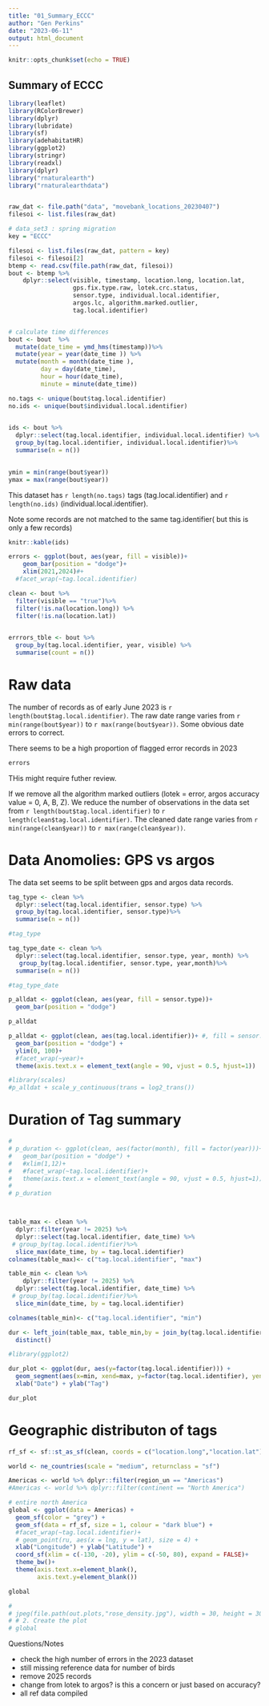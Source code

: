 ```yaml
---
title: "01_Summary_ECCC"
author: "Gen Perkins"
date: "2023-06-11"
output: html_document
---
```


```r
knitr::opts_chunk$set(echo = TRUE)
```

## Summary of ECCC

```r
library(leaflet)
library(RColorBrewer)
library(dplyr)
library(lubridate)
library(sf)
library(adehabitatHR)
library(ggplot2)
library(stringr)
library(readxl)
library(dplyr)
library("rnaturalearth")
library("rnaturalearthdata")


raw_dat <- file.path("data", "movebank_locations_20230407")
filesoi <- list.files(raw_dat)

# data_set3 : spring migration 
key = "ECCC"

filesoi <- list.files(raw_dat, pattern = key)
filesoi <- filesoi[2]
btemp <- read.csv(file.path(raw_dat, filesoi))
bout <- btemp %>%
    dplyr::select(visible, timestamp, location.long, location.lat,
                  gps.fix.type.raw, lotek.crc.status,
                  sensor.type, individual.local.identifier,
                  argos.lc, algorithm.marked.outlier,
                  tag.local.identifier)


# calculate time differences
bout <- bout  %>%
  mutate(date_time = ymd_hms(timestamp))%>%
  mutate(year = year(date_time )) %>%
  mutate(month = month(date_time ),
         day = day(date_time),
         hour = hour(date_time),
         minute = minute(date_time))

no.tags <- unique(bout$tag.local.identifier)
no.ids <- unique(bout$individual.local.identifier)
  

ids <- bout %>%
  dplyr::select(tag.local.identifier, individual.local.identifier) %>%
  group_by(tag.local.identifier, individual.local.identifier)%>%
  summarise(n = n())
  

ymin = min(range(bout$year))
ymax = max(range(bout$year))
```

This dataset has `r length(no.tags)` tags (tag.local.identifier) and `r length(no.ids)` (individual.local.identifier). 

Note some records are not matched to the same tag.identifier( but this is only a few records)

```r
knitr::kable(ids)

```


```r

errors <- ggplot(bout, aes(year, fill = visible))+
    geom_bar(position = "dodge")+
    xlim(2021,2024)#+
  #facet_wrap(~tag.local.identifier)

clean <- bout %>%
  filter(visible == "true")%>%
  filter(!is.na(location.long)) %>%
  filter(!is.na(location.lat)) 
  

errrors_tble <- bout %>%
  group_by(tag.local.identifier, year, visible) %>%
  summarise(count = n())


```


# Raw data

The number of records as of early June 2023 is `r length(bout$tag.local.identifier)`.  The raw date range varies from 
`r min(range(bout$year))` to `r max(range(bout$year))`. Some obvious date errors to correct.


There seems to be a high proportion of flagged error records in 2023 

```r
errors
```

THis might require futher review. 


If we remove all the algorithm marked outliers (lotek = error, argos accuracy value = 0, A, B, Z). We reduce the number of observations in the data set from `r length(bout$tag.local.identifier)` to `r length(clean$tag.local.identifier)`.
The cleaned date range varies from 
`r min(range(clean$year))` to `r max(range(clean$year))`.





# Data Anomolies: GPS vs argos

The data set seems to be split between gps and argos data records. 

```r
tag_type <- clean %>%
  dplyr::select(tag.local.identifier, sensor.type) %>%
  group_by(tag.local.identifier, sensor.type)%>%
  summarise(n = n())

#tag_type

tag_type_date <- clean %>%
  dplyr::select(tag.local.identifier, sensor.type, year, month) %>%
   group_by(tag.local.identifier, sensor.type, year,month)%>%
  summarise(n = n())

#tag_type_date

p_alldat <- ggplot(clean, aes(year, fill = sensor.type))+
  geom_bar(position = "dodge") 

```

```r
p_alldat 

p_alldat <- ggplot(clean, aes(tag.local.identifier))+ #, fill = sensor.type))+
  geom_bar(position = "dodge") +
  ylim(0, 100)+
  #facet_wrap(~year)+
  theme(axis.text.x = element_text(angle = 90, vjust = 0.5, hjust=1))

#library(scales)
#p_alldat + scale_y_continuous(trans = log2_trans())


```



# Duration of Tag summary

```r
# 
# p_duration <- ggplot(clean, aes(factor(month), fill = factor(year)))+
#   geom_bar(position = "dodge") +
#   #xlim(1,12)+
#   #facet_wrap(~tag.local.identifier)+
#   theme(axis.text.x = element_text(angle = 90, vjust = 0.5, hjust=1))
# 
# p_duration



table_max <- clean %>% 
  dplyr::filter(year != 2025) %>%
  dplyr::select(tag.local.identifier, date_time) %>%
 # group_by(tag.local.identifier)%>% 
  slice_max(date_time, by = tag.local.identifier)
colnames(table_max)<- c("tag.local.identifier", "max")

table_min <- clean %>% 
    dplyr::filter(year != 2025) %>%
  dplyr::select(tag.local.identifier, date_time) %>%
 # group_by(tag.local.identifier)%>% 
  slice_min(date_time, by = tag.local.identifier)

colnames(table_min)<- c("tag.local.identifier", "min")

dur <- left_join(table_max, table_min,by = join_by(tag.local.identifier)) %>%
  distinct()

#library(ggplot2)

dur_plot <- ggplot(dur, aes(y=factor(tag.local.identifier))) +
  geom_segment(aes(x=min, xend=max, y=factor(tag.local.identifier), yend=factor(tag.local.identifier)), size=1)+
  xlab("Date") + ylab("Tag") 

dur_plot
```




# Geographic distributon of tags

```r
  
rf_sf <- sf::st_as_sf(clean, coords = c("location.long","location.lat"), crs = 4326, agr = "constant")

world <- ne_countries(scale = "medium", returnclass = "sf")

Americas <- world %>% dplyr::filter(region_un == "Americas")
#Americas <- world %>% dplyr::filter(continent == "North America")

# entire north America 
global <- ggplot(data = Americas) +
  geom_sf(color = "grey") +
  geom_sf(data = rf_sf, size = 1, colour = "dark blue") +
  #facet_wrap(~tag.local.identifier)+
  # geom_point(ru, aes(x = lng, y = lat), size = 4) +
  xlab("Longitude") + ylab("Latitude") +
  coord_sf(xlim = c(-130, -20), ylim = c(-50, 80), expand = FALSE)+
  theme_bw()+
  theme(axis.text.x=element_blank(),
        axis.text.y=element_blank())

global

# 
# jpeg(file.path(out.plots,"rose_density.jpg"), width = 30, height = 30,units = "cm", res = 210)
# # 2. Create the plot
# global 
```

Questions/Notes 

- check the high number of errors in the 2023 dataset
- still missing reference data for number of birds
- remove 2025 records
- change from lotek to argos? is this a concern or just based on accuracy?
- all ref data compiled

